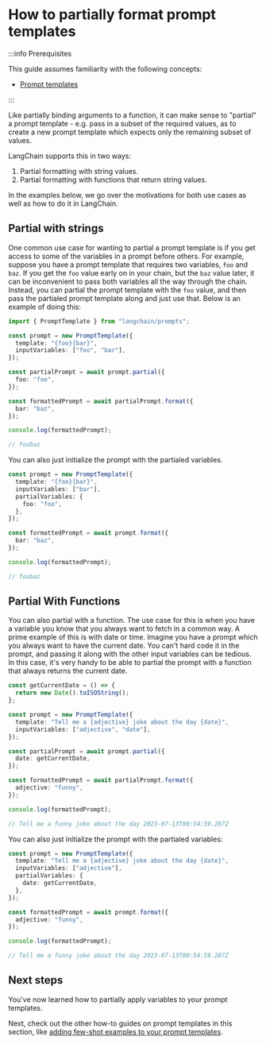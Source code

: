 # How to partially format prompt templates

:::info Prerequisites

This guide assumes familiarity with the following concepts:

- [Prompt templates](/docs/concepts/prompt_templates)

:::

Like partially binding arguments to a function, it can make sense to "partial" a prompt template - e.g. pass in
a subset of the required values, as to create a new prompt template which expects only the remaining subset of values.

LangChain supports this in two ways:

1. Partial formatting with string values.
2. Partial formatting with functions that return string values.

In the examples below, we go over the motivations for both use cases as well as how to do it in LangChain.

## Partial with strings

One common use case for wanting to partial a prompt template is if you get access to some of the variables in a
prompt before others. For example, suppose you have a prompt template that requires two variables, `foo` and `baz`.
If you get the `foo` value early on in your chain, but the `baz` value later, it can be inconvenient to pass both variables all the way through the chain.
Instead, you can partial the prompt template with the `foo` value, and then pass the partialed prompt template along and just use that.
Below is an example of doing this:

```typescript
import { PromptTemplate } from "langchain/prompts";

const prompt = new PromptTemplate({
  template: "{foo}{bar}",
  inputVariables: ["foo", "bar"],
});

const partialPrompt = await prompt.partial({
  foo: "foo",
});

const formattedPrompt = await partialPrompt.format({
  bar: "baz",
});

console.log(formattedPrompt);

// foobaz
```

You can also just initialize the prompt with the partialed variables.

```typescript
const prompt = new PromptTemplate({
  template: "{foo}{bar}",
  inputVariables: ["bar"],
  partialVariables: {
    foo: "foo",
  },
});

const formattedPrompt = await prompt.format({
  bar: "baz",
});

console.log(formattedPrompt);

// foobaz
```

## Partial With Functions

You can also partial with a function. The use case for this is when you have a variable you know that you always want to fetch in a common way. A prime example of this is with date or time. Imagine you have a prompt which you always want to have the current date. You can't hard code it in the prompt, and passing it along with the other input variables can be tedious. In this case, it's very handy to be able to partial the prompt with a function that always returns the current date.

```typescript
const getCurrentDate = () => {
  return new Date().toISOString();
};

const prompt = new PromptTemplate({
  template: "Tell me a {adjective} joke about the day {date}",
  inputVariables: ["adjective", "date"],
});

const partialPrompt = await prompt.partial({
  date: getCurrentDate,
});

const formattedPrompt = await partialPrompt.format({
  adjective: "funny",
});

console.log(formattedPrompt);

// Tell me a funny joke about the day 2023-07-13T00:54:59.287Z
```

You can also just initialize the prompt with the partialed variables:

```typescript
const prompt = new PromptTemplate({
  template: "Tell me a {adjective} joke about the day {date}",
  inputVariables: ["adjective"],
  partialVariables: {
    date: getCurrentDate,
  },
});

const formattedPrompt = await prompt.format({
  adjective: "funny",
});

console.log(formattedPrompt);

// Tell me a funny joke about the day 2023-07-13T00:54:59.287Z
```

## Next steps

You've now learned how to partially apply variables to your prompt templates.

Next, check out the other how-to guides on prompt templates in this section, like [adding few-shot examples to your prompt templates](/docs/how_to/few_shot_examples_chat).
